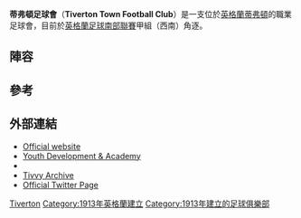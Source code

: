 {{Infobox football club
| clubname    = 蒂弗頓足球會
| image       = <!-- 檔案不存在 [[File:TivertonTown.png|File:TivertonTown.png]] ，可從英文維基百科取得 -->
| fullname    = Tiverton Town Football Club
| nickname    = ''"Tivvy"'' ''"Yellows"'' The Gold Army
| founded     = {{start date and age|1913}}
| ground      = [[蒂弗頓|蒂弗頓]]Ladysmead
| capacity    = 3,500 (520座位)
| chairman    = Dave Wright
| manager     = [[Martyn_Rogers|Martyn Rogers]]
| league      = [[英格蘭足球南部聯賽|英格蘭足球南部聯賽]]甲組（西南）
| season      = 2015–16
| position    = [[英格蘭足球南部聯賽|英格蘭足球南部聯賽]]甲組（西南）, 8
| website     = http://www.tivertontownfc.co.uk/
|  pattern_la1=|pattern_b1=_collar_yellow|pattern_ra1=
|  leftarm1=FFFF00|body1=FFFF00|rightarm1=FFFF00|shorts1=FFFF00|socks1=FFFF00
|  pattern_la2= |pattern_b2= |pattern_ra2=
|  leftarm2=FFFFFF|body2=FFFFFF|rightarm2=FFFFFF|shorts2=FFFFFF|socks2=FFFFFF
}}

'''蒂弗頓足球會'''（'''Tiverton Town Football Club'''）是一支位於[[英格蘭|英格蘭]][[蒂弗頓|蒂弗頓]]的職業足球會，目前於[[英格蘭足球南部聯賽|英格蘭足球南部聯賽]]甲組（西南）角逐。

==陣容==
{{updated|2015年8月29日}}
{{football squad start}}
{{fs player|no= |nat=Wales |pos=GK |name=Joe Perry}}
{{fs player|no= |nat=England |pos=DF |name=Alex Faux}}
{{fs player|no= |nat=England |pos=DF |name=Tom Gardner}}
{{fs player|no= |nat=England |pos=DF |name=Jake Wannell}}
{{fs player|no= |nat=England |pos=DF |name=Steve Kingdon}}
{{fs player|no= |nat=England |pos=DF |name=Mike Williams}}
{{fs player|no= |nat=England |pos=DF |name=Ben Mammola}}
{{fs player|no= |nat=England |pos=DF |name=Rob Norrish}}
{{fs player|no= |nat=England |pos=MF |name=George Rogers}}
{{fs player|no= |nat=England |pos=MF |name=Harrison Trueman}}
{{fs mid}}
{{fs player|no= |nat=England |pos=MF |name=Scott Rogers}}
{{fs player|no= |nat=England |pos=MF |name=Luke Mortimer}}
{{fs player|no= |nat=England |pos=MF |name=Jimmy Hinds}}
{{fs player|no= |nat=England |pos=MF |name=James Richards|other=[[Captain_(association_football)|Captain]]}}
{{fs player|no= |nat=England |pos=MF |name=Ethan Phillips}}
{{fs player|no= |nat=England |pos=MF |name=[[Dan_Smith_(footballer,_born_1989)|Dan Smith]]}}
{{fs player|no= |nat=England |pos=FW |name=Stuart Davis}}
{{fs player|no= |nat=England |pos=FW |name=James Mudge}}
{{fs player|no= |nat=England |pos=FW |name=Owen Howe}}
{{fs player|no= |nat=England |pos=FW |name=Levi Landricombe}}
{{fs end}}

== 參考 ==
{{Reflist}}

== 外部連結 ==
*[https://web.archive.org/web/20100126021821/http://www.tivertontownfc.com/ Official website]
*[https://web.archive.org/web/20060504200027/http://www.tivertontownyouth.co.uk/ Youth Development & Academy]
*{{fchd|id=TIVERTOT|name=Tiverton Town}}
*[http://www.tivvyarchive.co.uk/ Tivvy Archive]
*[http://www.twitter.com/tivertontownfc Official Twitter Page]

[[Category:德文郡足球俱樂部|Tiverton]]
[[Category:1913年英格蘭建立|Category:1913年英格蘭建立]]
[[Category:1913年建立的足球俱樂部|Category:1913年建立的足球俱樂部]]